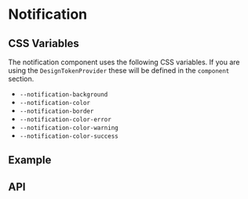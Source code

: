 
<Meta title="Docs/Components/Layers/Notification" />

# Notification

## CSS Variables
The notification component uses the following CSS variables.
If you are using the `DesignTokenProvider` these will be defined
in the `component` section.

- `--notification-background`
- `--notification-color`
- `--notification-border`
- `--notification-color-error`
- `--notification-color-warning`
- `--notification-color-success`

## Example
<Canvas>
  <Story id="components-layers-notification--variants" />
</Canvas>

## API
<ArgsTable of={Notifications} />
